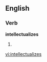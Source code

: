 ==English==

===Verb===
'''intellectualizes'''

# {{third-person singular of|[[intellectualize]]}}

[[vi:intellectualizes]]